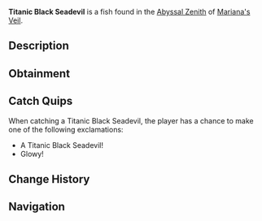 {{FishInfobox
|image          = Titanic Black Seadevil.png
|rarity         = Common
|sea            = First Sea
|location       = [[Abyssal Zenith]]
|sublocation    = 
|sources        = Fishing Rod
|radar_location = 
|xp             = 20
|weather        = Rain
|time           = 
|season         = 
|bait           = Bagel
|base_weight    = 10.5
|base_value     = 45
|weight_range   = 5
|base_chance    = 80
|base_resil     = 95
}}
'''Titanic Black Seadevil''' is a {{Rarity|Common}} fish found in the [[Abyssal Zenith]] of [[Mariana's Veil]].

== Description ==
{{Description|An all black anglerfish with a glowing lure that can be seen from miles away.|Bestiary Entry}}

== Obtainment ==
{{Description|Commonly swims around shallow trenches, typically during storms.|Bestiary Hint}}
{{Fish Availability|
Mariana's Veil/Abyssal Zenith
|top_rods      = 
Training Rod\848750\848750;
Flimsy Rod\444254.97\443152.17;
Leviathan's Fang Rod\260538.79\166823.86;
Trident Rod\253320.46\156435.8;
Free Spirit Rod\251113.51\156713.57;
Long Rod\219192.07\304833;
Fast Rod\241362.29\337681.73;
Firefly Rod\247688.58\322684.37;
No-Life Rod\243738.64\225343.89;
Seraphic Rod\227856.89\224456.78;
Challenger's Rod\225675.77\205448.11;
Zeus Rod\223323.67\191574.14;
Ethereal Prism Rod\222040.56\77836.49;
Rod Of The Forgotten Fang\221286.35\204960.6;
Verdant Shear Rod\220942.36\192080.95;
Rod Of The Depths\220300.12\186723.97;
Blazebringer Rod\219533.64\185571.57;
Rod Of The Exalted One\217637.73\175053.72;
Depthseeker Rod\215029.31\175232.81;
Avalanche Rod\213673.34\157548.35;
Volcanic Rod\212005.5\161585.6;
Steady Rod\114029.26\85733.86
|recommended   = Training Rod
}}

== Catch Quips ==
When catching a Titanic Black Seadevil, the player has a chance to make one of the following exclamations:
* A Titanic Black Seadevil!
* Glowy!

== Change History ==
{{Change History|{{subst:Current Version}}}}

== Navigation ==
{{Fish Navbox|Abyssal Zenith}}